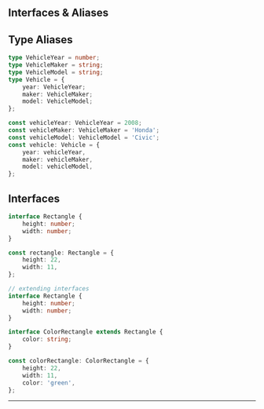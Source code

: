 ## Interfaces & Aliases

## Type Aliases

```ts copy
type VehicleYear = number;
type VehicleMaker = string;
type VehicleModel = string;
type Vehicle = {
	year: VehicleYear;
	maker: VehicleMaker;
	model: VehicleModel;
};

const vehicleYear: VehicleYear = 2008;
const vehicleMaker: VehicleMaker = 'Honda';
const vehicleModel: VehicleModel = 'Civic';
const vehicle: Vehicle = {
	year: vehicleYear,
	maker: vehicleMaker,
	model: vehicleModel,
};
```

## Interfaces

```ts copy
interface Rectangle {
	height: number;
	width: number;
}

const rectangle: Rectangle = {
	height: 22,
	width: 11,
};

// extending interfaces
interface Rectangle {
	height: number;
	width: number;
}

interface ColorRectangle extends Rectangle {
	color: string;
}

const colorRectangle: ColorRectangle = {
	height: 22,
	width: 11,
	color: 'green',
};
```

---
